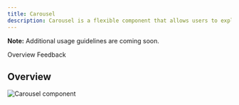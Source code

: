 ```yaml
---
title: Carousel
description: Carousel is a flexible component that allows users to explore a large amount of content within a limited viewing area.
---
```



<ComponentDescription name="Carousel" type="ui" />

<InlineNotification>

**Note:** Additional usage guidelines are coming soon.

</InlineNotification>

<AnchorLinks>

<AnchorLink>Overview</AnchorLink>
<AnchorLink>Feedback</AnchorLink>

</AnchorLinks>

<ResourceLinks name="Carousel" type="ui" />

## Overview

<Row>
<Column colMd={6} colLg={8}>

![Carousel component](../../images/component/carousel/carousel-overview.png)

</Column>
</Row>

<ComponentFooter name="Carousel" type="ui" />

